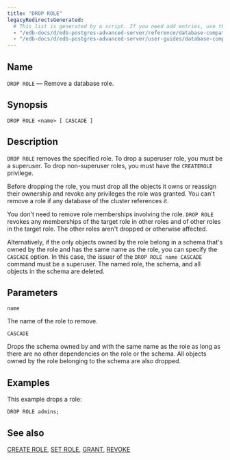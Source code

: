 ```yaml
---
title: "DROP ROLE"
legacyRedirectsGenerated:
  # This list is generated by a script. If you need add entries, use the `legacyRedirects` key.
  - "/edb-docs/d/edb-postgres-advanced-server/reference/database-compatibility-for-oracle-developers-reference-guide/9.6/Database_Compatibility_for_Oracle_Developers_Reference_Guide.1.069.html"
  - "/edb-docs/d/edb-postgres-advanced-server/user-guides/database-compatibility-for-oracle-developers-guide/9.5/Database_Compatibility_for_Oracle_Developers_Guide.1.095.html"
---
```


<div id="drop_role" class="registered_link"></div>

## Name

`DROP ROLE` &mdash; Remove a database role.

## Synopsis

```text
DROP ROLE <name> [ CASCADE ]
```

## Description

`DROP ROLE` removes the specified role. To drop a superuser role, you must be a superuser. To drop non-superuser roles, you must have the `CREATEROLE` privilege.

Before dropping the role, you must drop all the objects it owns or reassign their ownership and revoke any privileges the role was granted. You can't remove a role if any database of the cluster references it. 

You don't need to remove role memberships involving the role. `DROP ROLE` revokes any memberships of the target role in other roles and of other roles in the target role. The other roles aren't dropped or otherwise affected.

Alternatively, if the only objects owned by the role belong in a schema that's owned by the role and has the same name as the role, you can specify the `CASCADE` option. In this case, the issuer of the `DROP ROLE name CASCADE` command must be a superuser. The named role, the schema, and all objects in the schema are deleted.

## Parameters

`name`

 The name of the role to remove.

`CASCADE`

 Drops the schema owned by and with the same name as the role as long as there are no other dependencies on the role or the schema. All objects owned by the role belonging to the schema are also dropped.

## Examples

This example drops a role:

```text
DROP ROLE admins;
```

## See also

[CREATE ROLE](32_create_role/#create_role), [SET ROLE](73_set_role/#set_role), [GRANT](64_grant/#grant), [REVOKE](67_revoke/#revoke)
